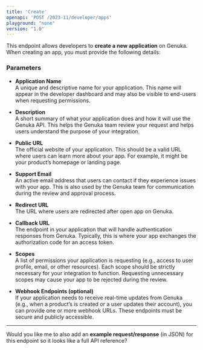 ```yaml
---
title: 'Create'
openapi: 'POST /2023-11/developer/apps'
playground: "none"
version: "1.0"
---
```


This endpoint allows developers to **create a new application** on Genuka.  
When creating an app, you must provide the following details:  

### Parameters

- **Application Name**  
  A unique and descriptive name for your application. This name will appear in the developer dashboard and may also be visible to end-users when requesting permissions.  

- **Description**  
  A short summary of what your application does and how it will use the Genuka API. This helps the Genuka team review your request and helps users understand the purpose of your integration.  

- **Public URL**  
  The official website of your application. This should be a valid URL where users can learn more about your app. For example, it might be your product’s homepage or landing page.  

- **Support Email**  
  An active email address that users can contact if they experience issues with your app. This is also used by the Genuka team for communication during the review and approval process.  

- **Redirect URL**  
  The URL where users are redirected after open app on Genuka.

- **Callback URL**  
  The endpoint in your application that will handle authentication responses from Genuka. Typically, this is where your app exchanges the authorization code for an access token.  

- **Scopes**  
  A list of permissions your application is requesting (e.g., access to user profile, email, or other resources). Each scope should be strictly necessary for your integration to function. Requesting unnecessary scopes may cause your app to be rejected during the review.  

- **Webhook Endpoints (optional)**  
  If your application needs to receive real-time updates from Genuka (e.g., when a product’s is created or a user updates their account), you can provide one or more webhook URLs. These endpoints must be secure and publicly accessible.  

---

Would you like me to also add an **example request/response** (in JSON) for this endpoint so it looks like a full API reference?
